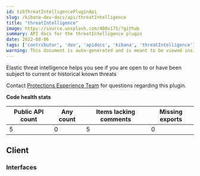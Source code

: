 ```yaml
---
id: kibThreatIntelligencePluginApi
slug: /kibana-dev-docs/api/threatIntelligence
title: "threatIntelligence"
image: https://source.unsplash.com/400x175/?github
summary: API docs for the threatIntelligence plugin
date: 2022-08-06
tags: ['contributor', 'dev', 'apidocs', 'kibana', 'threatIntelligence']
warning: This document is auto-generated and is meant to be viewed inside our experimental, new docs system. Reach out in #docs-engineering for more info.
---
```


Elastic threat intelligence helps you see if you are open to or have been subject to current or historical known threats

Contact [Protections Experience Team](https://github.com/orgs/elastic/teams/protections-experience) for questions regarding this plugin.

**Code health stats**

| Public API count  | Any count | Items lacking comments | Missing exports |
|-------------------|-----------|------------------------|-----------------|
| 5 | 0 | 5 | 0 |

## Client

### Interfaces
<DocDefinitionList data={threatIntelligenceObj.client.interfaces}/>

